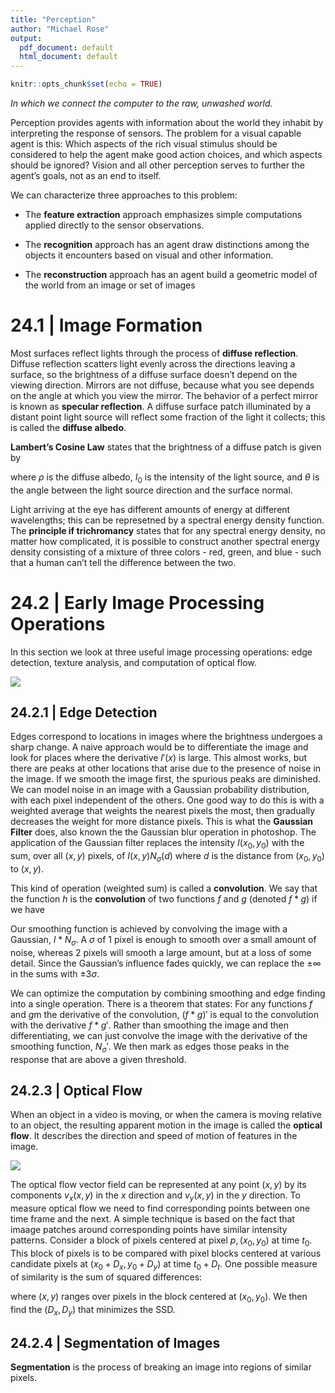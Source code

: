 ```yaml
---
title: "Perception"
author: "Michael Rose"
output:
  pdf_document: default
  html_document: default
---
```


```r
knitr::opts_chunk$set(echo = TRUE)
```

_In which we connect the computer to the raw, unwashed world._

Perception provides agents with information about the world they inhabit by interpreting the response of sensors. The problem for a visual capable agent is this: Which aspects of the rich visual stimulus should be considered to help the agent make good action choices, and which aspects should be ignored? Vision and all other perception serves to further the agent's goals, not as an end to itself. 

We can characterize three approaches to this problem: 

- The **feature extraction** approach emphasizes simple computations applied directly to the sensor observations. 

- The **recognition** approach has an agent draw distinctions among the objects it encounters based on visual and other information.

- The **reconstruction** approach has an agent build a geometric model of the world from an image or set of images

# 24.1 | Image Formation

Most surfaces reflect lights through the process of **diffuse reflection**. Diffuse reflection scatters light evenly across the directions leaving a surface, so the brightness of a diffuse surface doesn't depend on the viewing direction. Mirrors are not diffuse, because what you see depends on the angle at which you view the mirror. The behavior of a perfect mirror is known as **specular reflection**. A diffuse surface patch illuminated by a distant point light source will reflect some fraction of the light it collects; this is called the **diffuse albedo**. 

**Lambert's Cosine Law** states that the brightness of a diffuse patch is given by 

\begin{center}
$I = \rho I_0 \cos \theta$
\end{center}

where $\rho$ is the diffuse albedo, $I_0$ is the intensity of the light source, and $\theta$ is the angle between the light source direction and the surface normal. 

Light arriving at the eye has different amounts of energy at different wavelengths; this can be represetned by a spectral energy density function. The **principle if trichromancy** states that for any spectral energy density, no matter how complicated, it is possible to construct another spectral energy density consisting of a mixture of three colors - red, green, and blue - such that a human can't tell the difference between the two. 

# 24.2 | Early Image Processing Operations

In this section we look at three useful image processing operations: edge detection, texture analysis, and computation of optical flow. 

![](edge_detection.png)

## 24.2.1 | Edge Detection

Edges correspond to locations in images where the brightness undergoes a sharp change. A naive approach would be to differentiate the image and look for places where the derivative $I'(x)$ is large. This almost works, but there are peaks at other locations that arise due to the presence of noise in the image. If we smooth the image first, the spurious peaks are diminished. We can model noise in an image with a Gaussian probability distribution, with each pixel independent of the others. One good way to do this is with a weighted average that weights the nearest pixels the most, then gradually decreases the weight for more distance pixels. This is what the **Gaussian Filter** does, also known the the Gaussian blur operation in photoshop. The application of the Gaussian filter replaces the intensity $I(x_0, y_0)$ with the sum, over all $(x, y)$ pixels, of $I(x, y) N_\sigma (d)$ where $d$ is the distance from $(x_0, y_0)$ to $(x, y)$. 

This kind of operation (weighted sum) is called a **convolution**. We say that the function $h$ is the **convolution** of two functions $f$ and $g$ (denoted $f * g$) if we have 

\begin{center}
$h(x) = (f * g)(x) = \sum\limits_{u = -\infty}^{+ \infty} f(u) g(x - u)$ in one dimension, or \\

$h(x, y) = (f * g)(x, y) = \sum\limits_{u = -\infty}^{+ \infty} \sum\limits_{v = -\infty}^{+ \infty} f(u, v)g(x - u, y - v)$ in two dimensions
\end{center}

Our smoothing function is achieved by convolving the image with a Gaussian, $I * N_\sigma$. A $\sigma$ of 1 pixel is enough to smooth over a small amount of noise, whereas 2 pixels will smooth a large amount, but at a loss of some detail. Since the Gaussian's influence fades quickly, we can replace the $\pm \infty$ in the sums with $\pm 3 \sigma$.

We can optimize the computation by combining smoothing and edge finding into a single operation. There is a theorem that states: For any functions $f$ and $g$m the derivative of the convolution, $(f * g)'$ is equal to the convolution with the derivative $f * g'$. Rather than smoothing the image and then differentiating, we can just convolve the image with the derivative of the smoothing function, $N_\sigma '$. We then mark as edges those peaks in the response that are above a given threshold. 

## 24.2.3 | Optical Flow

When an object in a video is moving, or when the camera is moving relative to an object, the resulting apparent motion in the image is called the **optical flow**. It describes the direction and speed of motion of features in the image. 

![](optical_flow.png)

The optical flow vector field can be represented at any point $(x, y)$ by its components $v_x (x, y)$ in the $x$ direction and $v_y (x, y)$ in the $y$ direction. To measure optical flow we need to find corresponding points between one time frame and the next. A simple technique is based on the fact that imaage patches around corresponding points have similar intensity patterns. Consider a block of pixels centered at pixel $p, (x_0, y_0)$ at time $t_0$. This block of pixels is to be compared with pixel blocks centered at various candidate pixels at $(x_0 + D_x, y_0 + D_y)$ at time $t_0 + D_t$. One possible measure of similarity is the sum of squared differences:

\begin{center}
$SSD(D_x, D_y) = \sum\limits_{(x, y)} (I(x, y, y) - I(x + D_x, y + D_y, t + D_t))^2$
\end{center}

where $(x, y)$ ranges over pixels in the block centered at $(x_0, y_0)$. We then find the $(D_x, D_y)$ that minimizes the SSD. 

## 24.2.4 | Segmentation of Images

**Segmentation** is the process of breaking an image into regions of similar pixels. 
